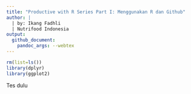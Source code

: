 ```yaml
---
title: "Productive with R Series Part I: Menggunakan R dan Github"
author: |
  | by: Ikang Fadhli
  | Nutrifood Indonesia
output: 
  github_document:
    pandoc_args: --webtex
---
```


```r
rm(list=ls())
library(dplyr)
library(ggplot2)
```

Tes dulu
